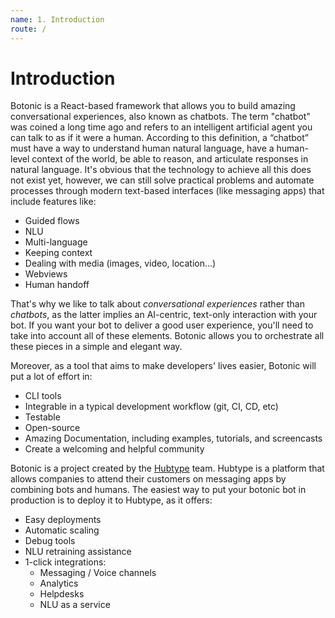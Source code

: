 ```yaml
---
name: 1. Introduction
route: /
---
```


# **Introduction**

Botonic is a React-based framework that allows you to build amazing conversational experiences, also known as chatbots.
The term "chatbot" was coined a long time ago and refers to an intelligent artificial agent you can talk to as if it were a human. According to this definition, a “chatbot” must have a way to understand human natural language, have a human-level context of the world, be able to reason, and articulate responses in natural language. It's obvious that the technology to achieve all this does not exist yet, however, we can still solve practical problems and automate processes through modern text-based interfaces (like messaging apps) that include features like:

* Guided flows
* NLU
* Multi-language
* Keeping context
* Dealing with media (images, video, location...)
* Webviews
* Human handoff

That's why we like to talk about *conversational experiences* rather than *chatbots*, as the latter implies an AI-centric, text-only interaction with your bot. If you want your bot to deliver a good user experience, you'll need to take into account all of these elements. Botonic allows you to orchestrate all these pieces in a simple and elegant way.

Moreover, as a tool that aims to make developers' lives easier, Botonic will put a lot of effort in:

* CLI tools
* Integrable in a typical development workflow (git, CI, CD, etc)
* Testable
* Open-source
* Amazing Documentation, including examples, tutorials, and screencasts
* Create a welcoming and helpful community

Botonic is a project created by the [Hubtype](https://hubtype.com) team. Hubtype is a platform that allows companies to attend their customers on messaging apps by combining bots and humans.
The easiest way to put your botonic bot in production is to deploy it to Hubtype, as it offers:

* Easy deployments
* Automatic scaling
* Debug tools
* NLU retraining assistance
* 1-click integrations:
  * Messaging / Voice channels
  * Analytics
  * Helpdesks
  * NLU as a service

